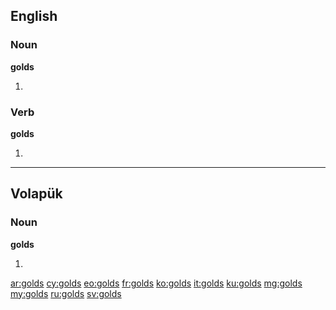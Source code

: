 ==English==

===Noun===
'''golds'''

# {{plural of|[[gold]]}}

===Verb===
'''golds'''

# {{third-person singular of|[[gold#Verb|gold]]}}

----

==Volapük==

===Noun===
'''golds''' 

# {{nominative plural of|[[gold#Volapük|gold]]|lang=vo}}

[[ar:golds]]
[[cy:golds]]
[[eo:golds]]
[[fr:golds]]
[[ko:golds]]
[[it:golds]]
[[ku:golds]]
[[mg:golds]]
[[my:golds]]
[[ru:golds]]
[[sv:golds]]